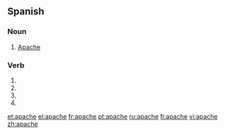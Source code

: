 ==Spanish==

===Noun===
{{es-noun-mf|pl=apaches}}

# [[Apache]]

===Verb===
{{es-verb-form|apachar}}
 
# {{es-verb form of|ending=ar|mood=imperative|pers=2|formal=yes|number=singular|[[apachar]]}}
# {{es-verb form of|ending=ar|mood=subjunctive|tense=present|pers=1|number=singular|[[apachar]]}}
# {{es-verb form of|ending=ar|mood=subjunctive|tense=present|pers=2|formal=yes|number=singular|[[apachar]]}}
# {{es-verb form of|ending=ar|mood=subjunctive|tense=present|pers=3|number=singular|[[apachar]]}}

[[et:apache]]
[[el:apache]]
[[fr:apache]]
[[pt:apache]]
[[ru:apache]]
[[fi:apache]]
[[vi:apache]]
[[zh:apache]]